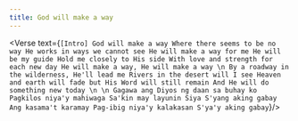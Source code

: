 ```yaml
---
title: God will make a way
---
```



<Verse text={`
[Intro]
God will make a way
Where there seems to be no way
He works in ways we cannot see
He will make a way for me
He will be my guide
Hold me closely to His side
With love and strength for each new day
He will make a way, He will make a way
\n
By a roadway in the wilderness, He'll lead me
Rivers in the desert will I see
Heaven and earth will fade but His Word will still remain
And He will do something new today
\n
\n
Gagawa ang Diyos ng daan sa buhay ko
Pagkilos niya'y mahiwaga
Sa'kin may layunin Siya
S'yang aking gabay
Ang kasama't karamay
Pag-ibig niya'y kalakasan
S'ya'y aking gabay
`}/>
